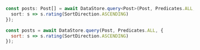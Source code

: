 <BlockSwitcher>
<Block name="TypeScript">

```ts
const posts: Post[] = await DataStore.query<Post>(Post, Predicates.ALL, {
  sort: s => s.rating(SortDirection.ASCENDING)
});
```

</Block>
<Block name="JavaScript">

```js
const posts = await DataStore.query(Post, Predicates.ALL, {
  sort: s => s.rating(SortDirection.ASCENDING)
});
```

</Block>
</BlockSwitcher>